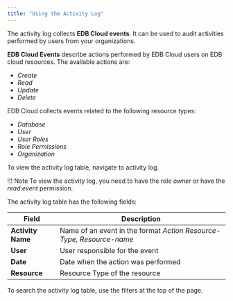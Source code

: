```yaml
---
title: "Using the Activity Log"
---
```

The activity log collects **EDB Cloud events**. It can be used to audit activities performed by users from  your organizations.

**EDB Cloud Events** describe actions performed by EDB Cloud users on EDB cloud resources. The available actions are:
* _Create_
* _Read_
* _Update_
* _Delete_

EDB Cloud collects events related to the following resource types:
* _Database_
* _User_
* _User Roles_
* _Role Permissions_
* _Organization_

To view the activity log table, navigate to activity log.

!!! Note
    To view the activity log, you need to have the role _owner_ or have the _read:event_ permission.

 The activity log table has the following fields:

| Field                | Description                                                                  |
| ---------------------| ---------------------------------------------------------------------------- |
| **Activity Name**    | Name of an event in the format _Action   Resource-Type, Resource-name_           |
| **User**             | User responsible for the event                                               |
| **Date**             | Date when the action was performed                                           |
| **Resource**         | Resource Type of the resource                                                |



To search the activity log table, use the filters at the top of the page.




